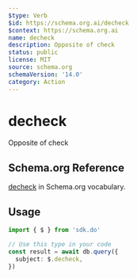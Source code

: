 ```yaml
---
$type: Verb
$id: https://schema.org.ai/decheck
$context: https://schema.org.ai
name: decheck
description: Opposite of check
status: public
license: MIT
source: schema.org
schemaVersion: '14.0'
category: Action
---
```


# decheck

Opposite of check

## Schema.org Reference

[decheck](https://schema.org/CheckAction) in Schema.org vocabulary.

## Usage

```typescript
import { $ } from 'sdk.do'

// Use this type in your code
const result = await db.query({
  subject: $.decheck,
})
```
